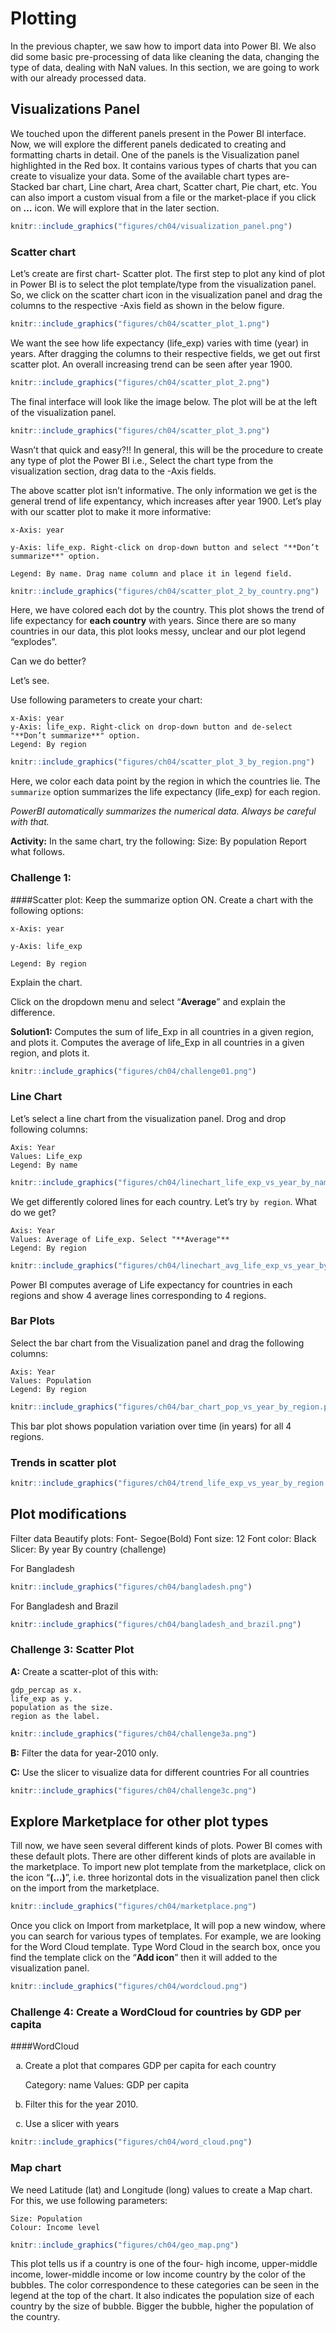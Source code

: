 # Plotting

<!--
## Import data set
Load the `gap_minder_map.csv` file in PowerBI desktop

Click on "**Get Data**" dropdown icon, and go to Text/CSV option; a dialog box will appear. 

```r
knitr::include_graphics("figures/powerbi.png")
```

--picture-- 

--picture--

Locate your file and click "**Open**".

--picture--

Another dialog box will appear where you can see the contents of your file. Click on Load icon to "**Load**" the file in your Power BI Desktop.

--picture--

--picture--

--picture--

--picture--

Once you have loaded the file, you will not see the contents automatically. You need to click on "**Edit Query**" icon under the Home tab in the taskbar to visualize the contents of your file. This will open a new window that looks like an Excel sheet.



--TODO
Replace image with gapminder data.
Numerical data has ∑ symbol.
-->
In the previous chapter, we saw how to import data into Power BI. We also did some basic pre-processing of data like cleaning the data, changing the type of data, dealing with NaN values. In this section, we are going to work with our already processed data.


## Visualizations Panel

We touched upon the different panels present in the Power BI interface. Now, we will explore the different panels dedicated to creating and formatting charts in detail.
One of the panels is the Visualization panel highlighted in the Red box. It contains various types of charts that you can create to visualize your data. Some of the available chart types are- Stacked bar chart, Line chart, Area chart, Scatter chart, Pie chart, etc. You can also import a custom visual from a file or the market-place if you click on **…** icon. We will explore that in the later section. 


<!--picture--->
```r
knitr::include_graphics("figures/ch04/visualization_panel.png")
```


### Scatter chart

Let's create are first chart- Scatter plot. The first step to plot any kind of plot in Power BI is to select the plot template/type from the visualization panel. So, we click on the scatter chart icon in the visualization panel and drag the columns to the respective -Axis field as shown in the below figure.

<!--picture--->
```r
knitr::include_graphics("figures/ch04/scatter_plot_1.png")
```

We want the see how life expectancy (life_exp) varies with time (year) in years.
After dragging the columns to their respective fields, we get out first scatter plot.
An overall increasing trend can be seen after year 1900.

<!--picture---> 
```r
knitr::include_graphics("figures/ch04/scatter_plot_2.png")
```

The final interface will look like the image below. The plot will be at the left of the visualization panel.

<!--picture--->
```r
knitr::include_graphics("figures/ch04/scatter_plot_3.png")
```

Wasn't that quick and easy?!! In general, this will be the procedure to create any type of plot the Power BI i.e., Select the chart type from the visualization section, drag data to the -Axis fields.

The above scatter plot isn't informative. The only information we get is the general trend of life expentancy, which increases after year 1900.
Let's play with our scatter plot to make it more informative:

    x-Axis: year

    y-Axis: life_exp. Right-click on drop-down button and select "**Don’t summarize**" option.

    Legend: By name. Drag name column and place it in legend field.

```r
knitr::include_graphics("figures/ch04/scatter_plot_2_by_country.png")
```
Here, we have colored each dot by the country. This plot shows the trend of life expectancy for **each country** with years.
Since there are so many countries in our data, this plot looks messy, unclear and our plot legend "explodes".

Can we do better?

Let's see.

Use following parameters to create your chart:

    x-Axis: year
    y-Axis: life_exp. Right-click on drop-down button and de-select "**Don’t summarize**" option.
    Legend: By region

```r
knitr::include_graphics("figures/ch04/scatter_plot_3_by_region.png")
```
Here, we color each data point by the region in which the countries lie. The `summarize` option summarizes the life expectancy (life_exp) for each region.

*PowerBI automatically summarizes the numerical data. Always be careful with that.*

**Activity:** In the same chart, try the following:
Size: By population
Report what follows.


### Challenge 1:{.challenge}
####Scatter plot:
Keep the summarize option ON. Create a chart with the following options: 

    x-Axis: year

    y-Axis: life_exp

    Legend: By region

Explain the chart.
 
Click on the dropdown menu and select "**Average**" and explain the difference.

**Solution1:**
Computes the sum of life_Exp in all countries in a given region, and plots it.
Computes the average of life_Exp in all countries in a given region, and plots it.


```r
knitr::include_graphics("figures/ch04/challenge01.png")
```

### Line Chart

Let's select a line chart from the visualization panel. Drog and drop following columns:

    Axis: Year
    Values: Life_exp
    Legend: By name

```r
knitr::include_graphics("figures/ch04/linechart_life_exp_vs_year_by_name.png")
```
We get differently colored lines for each country. Let's try `by region`. What do we get?

    Axis: Year
    Values: Average of Life_exp. Select "**Average"**
    Legend: By region

```r
knitr::include_graphics("figures/ch04/linechart_avg_life_exp_vs_year_by_region.png")
```
Power BI computes average of Life expectancy for countries in each regions and show 4 average lines corresponding to 4 regions.


### Bar Plots

Select the bar chart from the Visualization panel and drag the following columns:

    Axis: Year
    Values: Population 
    Legend: By region


```r
knitr::include_graphics("figures/ch04/bar_chart_pop_vs_year_by_region.png")
```
This bar plot shows population variation over time (in years) for all 4 regions.

### Trends in scatter plot

```r
knitr::include_graphics("figures/ch04/trend_life_exp_vs_year_by_region.png")
```

## Plot modifications

Filter data
Beautify plots:
Font- Segoe(Bold)
Font size: 12
Font color: Black
Slicer:
	By year
	By country (challenge)


For Bangladesh

```r
knitr::include_graphics("figures/ch04/bangladesh.png")
```

For Bangladesh and Brazil

```r
knitr::include_graphics("figures/ch04/bangladesh_and_brazil.png")
```



### Challenge 3: Scatter Plot {.challenge}
**A:** Create a scatter-plot of this with:

    gdp_percap as x.
    life_exp as y.
    population as the size.
    region as the label.

```r
knitr::include_graphics("figures/ch04/challenge3a.png")
```


**B:**  Filter the data for year-2010 only.

**C:** Use the slicer to visualize data for different countries
	For all countries

```r
knitr::include_graphics("figures/ch04/challenge3c.png")
```

## Explore Marketplace for other plot types

Till now, we have seen several different kinds of plots. Power BI comes with these default plots. There are other different kinds of plots are available in the marketplace. To import new plot template from the marketplace, click on the icon "**(...)**", i.e. three horizontal dots in the visualization panel then click on the import from the marketplace.


```r
knitr::include_graphics("figures/ch04/marketplace.png")
```


Once you click on Import from marketplace, It will pop a new window, where you can search for various types of templates. For example, we are looking for the Word Cloud template. Type Word Cloud in the search box, once you find the template click on the "**Add icon**" then it will added to the visualization panel. 


```r
knitr::include_graphics("figures/ch04/wordcloud.png")
```


### Challenge 4: Create a WordCloud for countries by GDP per capita {.challenge}

####WordCloud

a) Create a plot that compares GDP per capita for each country

    Category: name
    Values: GDP per capita
    
b) Filter this for the year 2010.

c) Use a slicer with years

```r
knitr::include_graphics("figures/ch04/word_cloud.png")
```

### Map chart
We need Latitude (lat) and Longitude (long) values to create a Map chart. For this, we use following parameters:

    Size: Population
    Colour: Income level

```r
knitr::include_graphics("figures/ch04/geo_map.png")
```

This plot tells us if a country is one of the four- high income, upper-middle income, lower-middle income or low income country by the color of the bubbles. The color correspondence to these categories can be seen in the legend at the top of the chart. It also indicates the population size of each country by the size of bubble. Bigger the bubble, higher the population of the country.